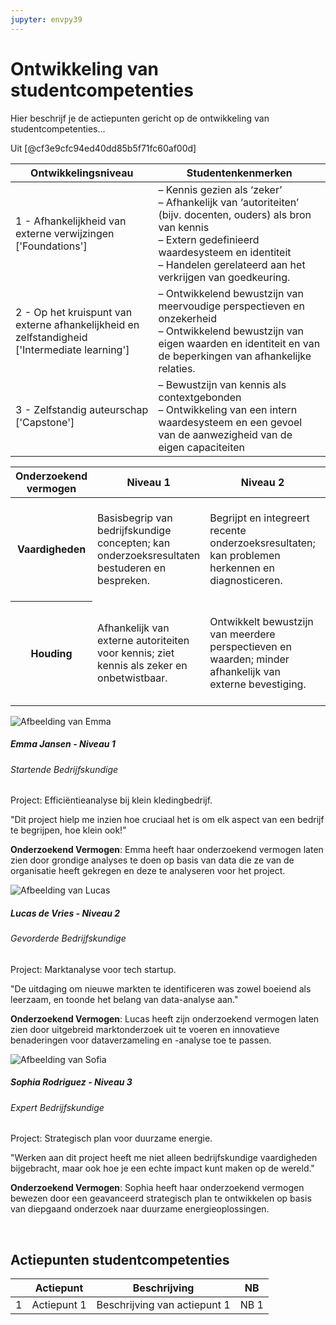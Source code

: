 ```yaml
---
jupyter: envpy39
---
```


# Ontwikkeling van studentcompetenties

Hier beschrijf je de actiepunten gericht op de ontwikkeling van studentcompetenties...

Uit [@cf3e9cfc94ed40dd85b5f71fc60af00d]

```{=html}
<table class="table table-striped">
    <thead>
      <tr>
        <th scope="col">Ontwikkelingsniveau</th>
        <th scope="col">Studentenkenmerken</th>
      </tr>
    </thead>
    <tbody>
      <tr>
        <td>1 - Afhankelijkheid van externe verwijzingen <br>['Foundations']</td>
        <td>
          – Kennis gezien als ‘zeker’<br>
          – Afhankelijk van ‘autoriteiten’ (bijv. docenten, ouders) als bron van kennis<br>
          – Extern gedefinieerd waardesysteem en identiteit<br>
          – Handelen gerelateerd aan het verkrijgen van goedkeuring.
        </td>
      </tr>
      <tr>
        <td>2 - Op het kruispunt van externe afhankelijkheid en zelfstandigheid <br>['Intermediate learning']</td>
        <td>
          – Ontwikkelend bewustzijn van meervoudige perspectieven en onzekerheid<br>
          – Ontwikkelend bewustzijn van eigen waarden en identiteit en van de beperkingen van afhankelijke relaties.
        </td>
      </tr>
      <tr>
        <td>3 - Zelfstandig auteurschap <br>['Capstone']</td>
        <td>
          – Bewustzijn van kennis als contextgebonden<br>
          – Ontwikkeling van een intern waardesysteem en een gevoel van de aanwezigheid van de eigen capaciteiten
        </td>
      </tr>
    </tbody>
  </table>
```


```{=html}
<table class="table table-bordered">
    <thead>
      <tr>
        <th scope="col">Onderzoekend vermogen</th>
        <th scope="col">Niveau 1</th>
        <th scope="col">Niveau 2</th>
        <th scope="col">Niveau 3</th>
      </tr>
    </thead>
    <tbody>
      <tr>
        <th scope="row">Vaardigheden</th>
        <td>Basisbegrip van bedrijfskundige concepten; kan onderzoeksresultaten bestuderen en bespreken.</td>
        <td>Begrijpt en integreert recente onderzoeksresultaten; kan problemen herkennen en diagnosticeren.</td>
        <td>Voert zelfstandig onderzoek uit en past kennis toe om complexe problemen op te lossen; kan reflecteren op en evalueren van onderzoeksprocessen.</td>
      </tr>
      <tr>
        <th scope="row">Houding</th>
        <td>Afhankelijk van externe autoriteiten voor kennis; ziet kennis als zeker en onbetwistbaar.</td>
        <td>Ontwikkelt bewustzijn van meerdere perspectieven en waarden; minder afhankelijk van externe bevestiging.</td>
        <td>Zelfstandig in waardensysteem en kennisopvatting; bewust van kennis als contextgebonden en in staat tot authentieke, wederkerige relaties.</td>
      </tr>
    </tbody>
  </table>
```


```{=html}
<div class="row">

        <!-- Niveau 1 Card -->
        <div class="col-md-4">
            <div class="card h-100">
                <img class="card-img-top" src="images/emma.png" alt="Afbeelding van Emma">
                <div class="card-body">
                    <h5 class="card-title">Emma Jansen - Niveau 1</h5>
                    <h6 class="card-subtitle mb-2 text-muted">Startende Bedrijfskundige</h6>
                    <p class="card-text">Project: Efficiëntieanalyse bij klein kledingbedrijf.</p>
                    <p class="font-italic">"Dit project hielp me inzien hoe cruciaal het is om elk aspect van een bedrijf te begrijpen, hoe klein ook!"</p>
                    <p><strong>Onderzoekend Vermogen</strong>: Emma heeft haar onderzoekend vermogen laten zien door grondige analyses te doen op basis van data die ze van de organisatie heeft gekregen en deze te analyseren voor het project.</p>
                </div>
            </div>
        </div>

        <!-- Niveau 2 Card -->
        <div class="col-md-4">
            <div class="card h-100">
                <img class="card-img-top" src="images/lucas.png" alt="Afbeelding van Lucas">
                <div class="card-body">
                    <h5 class="card-title">Lucas de Vries - Niveau 2</h5>
                    <h6 class="card-subtitle mb-2 text-muted">Gevorderde Bedrijfskundige</h6>
                    <p class="card-text">Project: Marktanalyse voor tech startup.</p>
                    <p class="font-italic">"De uitdaging om nieuwe markten te identificeren was zowel boeiend als leerzaam, en toonde het belang van data-analyse aan."</p>
                    <p><strong>Onderzoekend Vermogen</strong>: Lucas heeft zijn onderzoekend vermogen laten zien door uitgebreid marktonderzoek uit te voeren en innovatieve benaderingen voor dataverzameling en -analyse toe te passen.</p>
                </div>
            </div>
        </div>

        <!-- Niveau 3 Card -->
        <div class="col-md-4">
            <div class="card h-100">
                <img class="card-img-top" src="images/sophia.png" alt="Afbeelding van Sofia">
                <div class="card-body">
                    <h5 class="card-title">Sophia Rodriguez - Niveau 3</h5>
                    <h6 class="card-subtitle mb-2 text-muted">Expert Bedrijfskundige</h6>
                    <p class="card-text">Project: Strategisch plan voor duurzame energie.</p>
                    <p class="font-italic">"Werken aan dit project heeft me niet alleen bedrijfskundige vaardigheden bijgebracht, maar ook hoe je een echte impact kunt maken op de wereld."</p>
                    <p><strong>Onderzoekend Vermogen</strong>: Sophia heeft haar onderzoekend vermogen bewezen door een geavanceerd strategisch plan te ontwikkelen op basis van diepgaand onderzoek naar duurzame energieoplossingen.</p>
                </div>
            </div>
        </div>
    </div>
    <br>
```
## Actiepunten studentcompetenties

|     | Actiepunt   | Beschrijving                 | NB   |
|-----|-------------|------------------------------|------|
| 1   | Actiepunt 1 | Beschrijving van actiepunt 1 | NB 1 |
